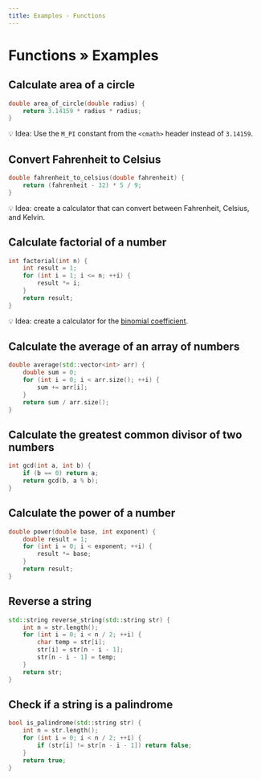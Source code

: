 ```yaml
---
title: Examples - Functions
---
```


# Functions » Examples

## Calculate area of a circle

```cpp
double area_of_circle(double radius) {
	return 3.14159 * radius * radius;
}
```

💡 Idea: Use the `M_PI` constant from the `<cmath>` header instead of `3.14159`.

## Convert Fahrenheit to Celsius

```cpp
double fahrenheit_to_celsius(double fahrenheit) {
	return (fahrenheit - 32) * 5 / 9;
}
```

💡 Idea: create a calculator that can convert between Fahrenheit, Celsius, and Kelvin.

## Calculate factorial of a number

```cpp
int factorial(int n) {
	int result = 1;
	for (int i = 1; i <= n; ++i) {
		result *= i;
	}
	return result;
}
```

💡 Idea: create a calculator for the [binomial coefficient](https://en.wikipedia.org/wiki/Binomial_coefficient).

## Calculate the average of an array of numbers

```cpp
double average(std::vector<int> arr) {
	double sum = 0;
	for (int i = 0; i < arr.size(); ++i) {
		sum += arr[i];
	}
	return sum / arr.size();
}
```

## Calculate the greatest common divisor of two numbers

```cpp
int gcd(int a, int b) {
	if (b == 0) return a;
	return gcd(b, a % b);
}
```

## Calculate the power of a number

```cpp
double power(double base, int exponent) {
	double result = 1;
	for (int i = 0; i < exponent; ++i) {
		result *= base;
	}
	return result;
}
```

## Reverse a string

```cpp
std::string reverse_string(std::string str) {
	int n = str.length();
	for (int i = 0; i < n / 2; ++i) {
		char temp = str[i];
		str[i] = str[n - i - 1];
		str[n - i - 1] = temp;
	}
	return str;
}
```

## Check if a string is a palindrome

```cpp
bool is_palindrome(std::string str) {
	int n = str.length();
	for (int i = 0; i < n / 2; ++i) {
		if (str[i] != str[n - i - 1]) return false;
	}
	return true;
}
```